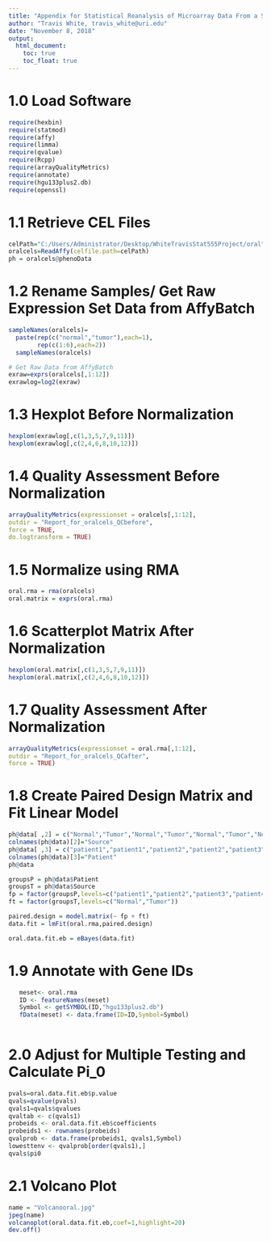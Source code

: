 ---
title: "Appendix for Statistical Reanalysis of Microarray Data From a Study of the Carcinogenic Cytokine MIF "
author: "Travis White, travis_white@uri.edu"
date: "November 8, 2018"
output:
  html_document:
    toc: true
    toc_float: true
---

# 1.0 Load Software

```{r libraries, message=FALSE}
require(hexbin)
require(statmod)
require(affy)
require(limma)
require(qvalue)
require(Rcpp)
require(arrayQualityMetrics)
require(annotate)
require(hgu133plus2.db)
require(openssl)
```

# 1.1 Retrieve CEL Files

```{r CELs}
celPath="C:/Users/Administrator/Desktop/WhiteTravisStat555Project/oral"
oralcels=ReadAffy(celfile.path=celPath)
ph = oralcels@phenoData
```

# 1.2 Rename Samples/ Get Raw Expression Set Data from AffyBatch

```{r newnames}
sampleNames(oralcels)=
  paste(rep(c("normal","tumor"),each=1),
        rep(c(1:6),each=2))
  sampleNames(oralcels)

# Get Raw Data from AffyBatch
exraw=exprs(oralcels[,1:12])
exrawlog=log2(exraw)
```

# 1.3 Hexplot Before Normalization

```{r hexplotbefore}
hexplom(exrawlog[,c(1,3,5,7,9,11)])
hexplom(exrawlog[,c(2,4,6,8,10,12)])

```

# 1.4 Quality Assessment Before Normalization

```{r QAbefore}
arrayQualityMetrics(expressionset = oralcels[,1:12],
outdir = "Report_for_oralcels_QCbefore",
force = TRUE,
do.logtransform = TRUE)

```

# 1.5 Normalize using RMA

```{r RMA, message=FALSE}

oral.rma = rma(oralcels)
oral.matrix = exprs(oral.rma)

```

# 1.6 Scatterplot Matrix After Normalization

```{r hexplotafter}
hexplom(oral.matrix[,c(1,3,5,7,9,11)])
hexplom(oral.matrix[,c(2,4,6,8,10,12)])
```

# 1.7 Quality Assessment After Normalization

```{r QAafter}

arrayQualityMetrics(expressionset = oral.rma[,1:12],
outdir = "Report_for_oralcels_QCafter",
force = TRUE)

```

# 1.8 Create Paired Design Matrix and Fit Linear Model

```{r contrasts}

ph@data[ ,2] = c("Normal","Tumor","Normal","Tumor","Normal","Tumor","Normal","Tumor","Normal","Tumor","Normal","Tumor")
colnames(ph@data)[2]="Source"
ph@data[ ,3] = c("patient1","patient1","patient2","patient2","patient3","patient3", "patient4","patient4", "patient5","patient5", "patient6","patient6")
colnames(ph@data)[3]="Patient"
ph@data

groupsP = ph@data$Patient 
groupsT = ph@data$Source
fp = factor(groupsP,levels=c("patient1","patient2","patient3","patient4","patient5","patient6"))
ft = factor(groupsT,levels=c("Normal","Tumor"))

paired.design = model.matrix(~ fp + ft)
data.fit = lmFit(oral.rma,paired.design)

oral.data.fit.eb = eBayes(data.fit)


```


# 1.9 Annotate with Gene IDs

```{r gene ids}

   meset<- oral.rma
   ID <- featureNames(meset)
   Symbol <- getSYMBOL(ID,"hgu133plus2.db")
   fData(meset) <- data.frame(ID=ID,Symbol=Symbol)
   
```


# 2.0 Adjust for Multiple Testing and Calculate Pi_0

```{r qvals}

pvals=oral.data.fit.eb$p.value
qvals=qvalue(pvals)
qvals1=qvals$qvalues
qvaltab <- c(qvals1)
probeids <- oral.data.fit.eb$coefficients
probeids1 <- rownames(probeids)
qvalprob <- data.frame(probeids1, qvals1,Symbol)
lowesttenv <- qvalprob[order(qvals1),]
qvals$pi0
```



# 2.1 Volcano Plot

```{r Volcano Plot}
name = "Volcanooral.jpg"
jpeg(name)
volcanoplot(oral.data.fit.eb,coef=1,highlight=20)
dev.off()
```



